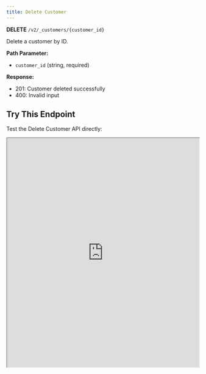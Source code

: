 ```yaml
---
title: Delete Customer
---
```


**DELETE** `/v2/_customers/{customer_id}`

Delete a customer by ID.

**Path Parameter:**
- `customer_id` (string, required)

**Response:**
- 201: Customer deleted successfully
- 400: Invalid input

## Try This Endpoint

Test the Delete Customer API directly:

<iframe 
  src="https://petstore.swagger.io/?url=https://raw.githubusercontent.com/vamsinole/docs/refs/heads/main/api-reference/openapi.json#/Customers/deleteCustomer"
  width="100%" 
  height="600px"
  style={{
    border: "none",
    borderRadius: "8px",
    boxShadow: "0 4px 6px rgba(0, 0, 0, 0.1)",
    marginTop: "20px"
  }}
  title="Delete Customer API Playground"
/>
